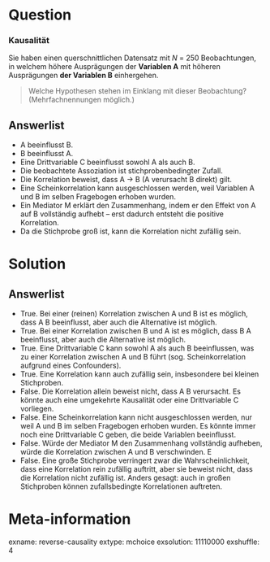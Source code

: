 Question
========
### Kausalität
Sie haben einen querschnittlichen Datensatz mit *N* = 250 Beobachtungen, in welchem höhere Ausprägungen der **Variablen A** mit höheren Ausprägungen **der Variablen B** einhergehen.

> Welche Hypothesen stehen im Einklang mit dieser Beobachtung? 
> (Mehrfachnennungen möglich.)

Answerlist
----------
* A beeinflusst B.
* B beeinflusst A.
* Eine Drittvariable C beeinflusst sowohl A als auch B.
* Die beobachtete Assoziation ist stichprobenbedingter Zufall.
* Die Korrelation beweist, dass A → B (A verursacht B direkt)
 gilt.
* Eine Scheinkorrelation kann ausgeschlossen werden, weil Variablen A und B im selben Fragebogen erhoben wurden. 
* Ein Mediator M erklärt den Zusammenhang, indem er den Effekt von A auf B vollständig aufhebt – erst dadurch entsteht die positive Korrelation.  
* Da die Stichprobe groß ist, kann die Korrelation nicht zufällig sein.

Solution
========

Answerlist
----------
* True. Bei einer (reinen) Korrelation zwischen A und B ist es möglich, dass A B beeinflusst, aber auch die Alternative ist möglich.
* True. Bei einer Korrelation zwischen B und A ist es möglich, dass B A beeinflusst, aber auch die Alternative ist möglich.
* True. Eine Drittvariable C kann sowohl A als auch B beeinflussen, was zu einer Korrelation zwischen A und B führt (sog. Scheinkorrelation aufgrund eines Confounders).
* True. Eine Korrelation kann auch zufällig sein, insbesondere bei kleinen Stichproben.
* False. Die Korrelation allein beweist nicht, dass A B verursacht. Es könnte auch eine umgekehrte Kausalität oder eine Drittvariable C vorliegen.
* False. Eine Scheinkorrelation kann nicht ausgeschlossen werden, nur weil A und B im selben Fragebogen erhoben wurden. Es könnte immer noch eine Drittvariable C geben, die beide Variablen beeinflusst.
* False. Würde der Mediator M den Zusammenhang vollständig aufheben, würde die Korrelation zwischen A und B verschwinden. E
* False. Eine große Stichprobe verringert zwar die Wahrscheinlichkeit, dass eine Korrelation rein zufällig auftritt, aber sie beweist nicht, dass die Korrelation nicht zufällig ist. Anders gesagt: auch in großen Stichproben können zufallsbedingte Korrelationen auftreten.



Meta-information
================
exname: reverse-causality
extype: mchoice
exsolution: 11110000
exshuffle: 4

